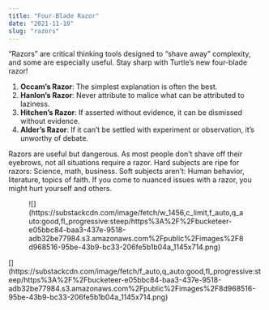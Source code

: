 ```yaml
---
title: "Four-Blade Razor"
date: "2021-11-10"
slug: "razors"
---
```


“Razors” are critical thinking tools designed to “shave away” complexity, and some are especially useful. Stay sharp with Turtle’s new four-blade razor!

1. **Occam’s Razor**: The simplest explanation is often the best.
2. **Hanlon’s Razor**: Never attribute to malice what can be attributed to laziness.
3. **Hitchen’s Razor**: If asserted without evidence, it can be dismissed without evidence.
4. **Alder’s Razor**: If it can’t be settled with experiment or observation, it’s unworthy of debate.

Razors are useful but dangerous. As most people don’t shave off their eyebrows, not all situations require a razor. Hard subjects are ripe for razors: Science, math, business. Soft subjects aren’t: Human behavior, literature, topics of faith. If you come to nuanced issues with a razor, you might hurt yourself and others.

<figure class="wp-block-image">![](https://substackcdn.com/image/fetch/w_1456,c_limit,f_auto,q_auto:good,fl_progressive:steep/https%3A%2F%2Fbucketeer-e05bbc84-baa3-437e-9518-adb32be77984.s3.amazonaws.com%2Fpublic%2Fimages%2F8d968516-95be-43b9-bc33-206fe5b1b04a_1145x714.png)</figure>[](https://substackcdn.com/image/fetch/f_auto,q_auto:good,fl_progressive:steep/https%3A%2F%2Fbucketeer-e05bbc84-baa3-437e-9518-adb32be77984.s3.amazonaws.com%2Fpublic%2Fimages%2F8d968516-95be-43b9-bc33-206fe5b1b04a_1145x714.png)